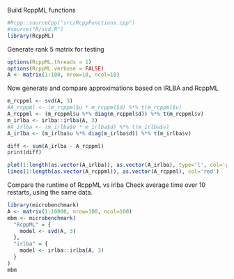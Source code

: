Build RcppML functions
```r
#Rcpp::sourceCpp("src/RcppFunctions.cpp")
#source("R/svd.R")
library(RcppML)
```

Generate rank 5 matrix for testing

```r
options(RcppML.threads = 1)
options(RcppML.verbose = FALSE)
A <- matrix(1:100, nrow=10, ncol=10)
```

Now generate and compare approximations based on IRLBA and RcppML
```r
m_rcppml <- svd(A, 3)
#A_rcppml <- (m_rcppml$u * m_rcppml$d) %*% t(m_rcppml$v)
A_rcppml <- (m_rcppml$u %*% diag(m_rcppml$d)) %*% t(m_rcppml$v)
m_irlba <- irlba::irlba(A, 3)
#A_irlba <- (m_irlba$u * m_irlba$d) %*% t(m_irlba$v)
A_irlba <- (m_irlba$u %*% diag(m_irlba$d)) %*% t(m_irlba$v)

diff <- sum(A_irlba - A_rcppml)
print(diff)

plot(1:length(as.vector(A_irlba)), as.vector(A_irlba), type='l', col='green')
lines(1:length(as.vector(A_rcppml)), as.vector(A_rcppml), col='red')
```

Compare the runtime of RcppML vs irlba
Check average time over 10 restarts, using the same data. 

```r
library(microbenchmark)
A <- matrix(1:10000, nrow=100, ncol=100)
mbm <- microbenchmark(
  "RcppML" = {
    model <- svd(A, 3)
  },
  "irlba" = {
    model <- irlba::irlba(A, 3)
  }
)
mbm
```

